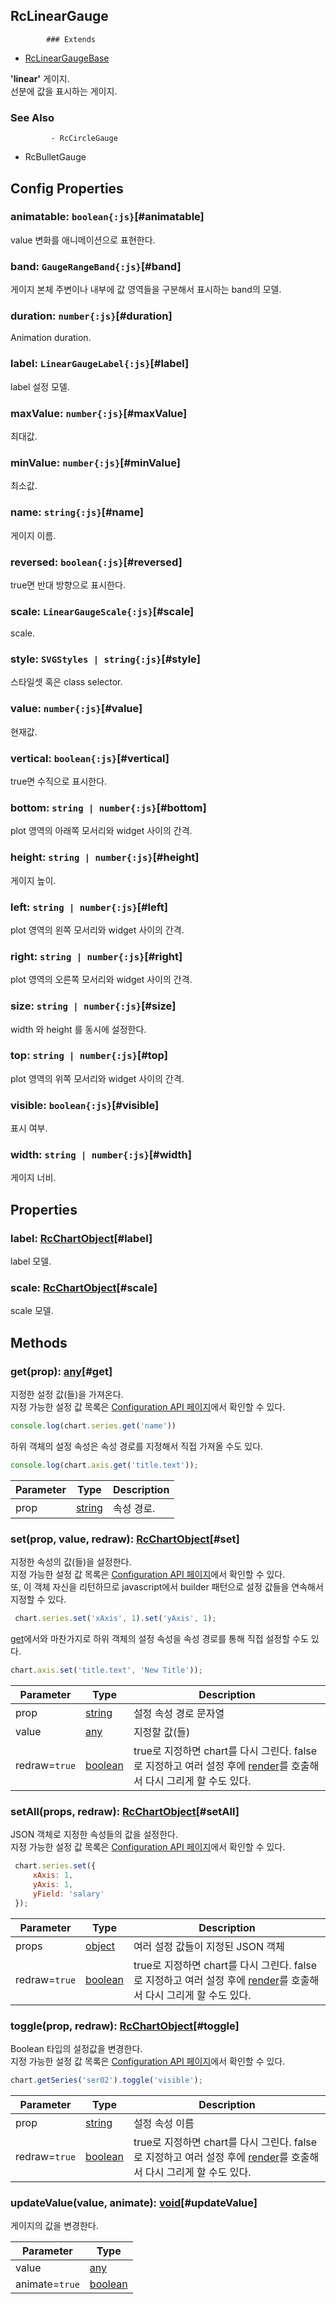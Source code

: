 ## RcLinearGauge
            ### Extends
- [RcLinearGaugeBase](../classes/RcLinearGaugeBase)
            
            
**'linear'** 게이지.\
선분에 값을 표시하는 게이지.

            
### See Also

             - RcCircleGauge
 - RcBulletGauge




## Config Properties
### animatable: `boolean{:js}`[#animatable]
value  변화를 애니메이션으로 표현한다.

### band: `GaugeRangeBand{:js}`[#band]
게이지 본체 주변이나 내부에 값 영역들을 구분해서 표시하는 band의 모델.

### duration: `number{:js}`[#duration]
Animation duration.

### label: `LinearGaugeLabel{:js}`[#label]
label 설정 모델.

### maxValue: `number{:js}`[#maxValue]
최대값.

### minValue: `number{:js}`[#minValue]
최소값.

### name: `string{:js}`[#name]
게이지 이름.

### reversed: `boolean{:js}`[#reversed]
true면 반대 방향으로 표시한다.

### scale: `LinearGaugeScale{:js}`[#scale]
scale.

### style: `SVGStyles | string{:js}`[#style]
스타일셋 혹은 class selector.

### value: `number{:js}`[#value]
현재값.

### vertical: `boolean{:js}`[#vertical]
true면 수직으로 표시한다.

### bottom: `string | number{:js}`[#bottom]
plot 영역의 아래쪽 모서리와 widget 사이의 간격.

### height: `string | number{:js}`[#height]
게이지 높이.

### left: `string | number{:js}`[#left]
plot 영역의 왼쪽 모서리와 widget 사이의 간격.

### right: `string | number{:js}`[#right]
plot 영역의 오른쪽 모서리와 widget 사이의 간격.

### size: `string | number{:js}`[#size]
width 와  height 를 동시에 설정한다.

### top: `string | number{:js}`[#top]
plot 영역의 위쪽 모서리와 widget 사이의 간격.

### visible: `boolean{:js}`[#visible]
표시 여부.

### width: `string | number{:js}`[#width]
게이지 너비.


## Properties
### label: [RcChartObject](../classes/RcChartObject)[#label]
label 모델.

### scale: [RcChartObject](../classes/RcChartObject)[#scale]
scale 모델.


## Methods
### get(prop): [any](https://www.typescriptlang.org/docs/handbook/2/everyday-types.html#any)[#get]
지정한 설정 값(들)을 가져온다.\
지정 가능한 설정 값 목록은 [Configuration API 페이지](/config)에서 확인할 수 있다. 

```js
console.log(chart.series.get('name'))
```

하위 객체의 설정 속성은 속성 경로를 지정해서 직접 가져올 수도 있다.

```js
console.log(chart.axis.get('title.text'));
```



| Parameter | Type | Description |
| ----------- | ----------- | ----------- |
| prop | [string](https://developer.mozilla.org/en-US/docs/Web/JavaScript/Reference/Global_Objects/String) | 속성 경로. |
### set(prop, value, redraw): [RcChartObject](../classes/RcChartObject)[#set]
지정한 속성의 값(들)을 설정한다.\
지정 가능한 설정 값 목록은 [Configuration API 페이지](/config)에서 확인할 수 있다.\
또, 이 객체 자신을 리턴하므로 javascript에서 builder 패턴으로 설정 값들을 연속해서 지정할 수 있다.

```js
 chart.series.set('xAxis', 1).set('yAxis', 1);
```

[get](#get)에서와 마찬가지로 하위 객체의 설정 속성을 속성 경로를 통해 직접 설정할 수도 있다.

```js
chart.axis.set('title.text', 'New Title'));
```



| Parameter | Type | Description |
| ----------- | ----------- | ----------- |
| prop | [string](https://developer.mozilla.org/en-US/docs/Web/JavaScript/Reference/Global_Objects/String) | 설정 속성 경로 문자열 |
| value | [any](https://www.typescriptlang.org/docs/handbook/2/everyday-types.html#any) | 지정할 값(들) |
| redraw=`true` | [boolean](https://developer.mozilla.org/en-US/docs/Web/JavaScript/Reference/Global_Objects/Boolean) | true로 지정하면 chart를 다시 그린다.                false로 지정하고 여러 설정 후에 [render](../classes/RcChartControl#render)를 호출해서 다시 그리게 할 수도 있다. |
### setAll(props, redraw): [RcChartObject](../classes/RcChartObject)[#setAll]
JSON 객체로 지정한 속성들의 값을 설정한다.\
지정 가능한 설정 값 목록은 [Configuration API 페이지](/config)에서 확인할 수 있다. 

```js
 chart.series.set({
     xAxis: 1,
     yAxis: 1,
     yField: 'salary'
 });
```



| Parameter | Type | Description |
| ----------- | ----------- | ----------- |
| props | [object](https://developer.mozilla.org/en-US/docs/Web/JavaScript/Reference/Global_Objects/Object) | 여러 설정 값들이 지정된 JSON 객체 |
| redraw=`true` | [boolean](https://developer.mozilla.org/en-US/docs/Web/JavaScript/Reference/Global_Objects/Boolean) | true로 지정하면 chart를 다시 그린다.                false로 지정하고 여러 설정 후에 [render](../classes/RcChartControl#render)를 호출해서 다시 그리게 할 수도 있다. |
### toggle(prop, redraw): [RcChartObject](../classes/RcChartObject)[#toggle]
Boolean 타입의 설정값을 변경한다.\
지정 가능한 설정 값 목록은 [Configuration API 페이지](/config)에서 확인할 수 있다. 

```js
chart.getSeries('ser02').toggle('visible');
```



| Parameter | Type | Description |
| ----------- | ----------- | ----------- |
| prop | [string](https://developer.mozilla.org/en-US/docs/Web/JavaScript/Reference/Global_Objects/String) | 설정 속성 이름 |
| redraw=`true` | [boolean](https://developer.mozilla.org/en-US/docs/Web/JavaScript/Reference/Global_Objects/Boolean) | true로 지정하면 chart를 다시 그린다.                false로 지정하고 여러 설정 후에 [render](../classes/RcChartControl#render)를 호출해서 다시 그리게 할 수도 있다. |
### updateValue(value, animate): [void](https://developer.mozilla.org/en-US/docs/Web/JavaScript/Reference/Global_Objects/undefined)[#updateValue]
게이지의 값을 변경한다.



| Parameter | Type |
| ----------- | ----------- |
| value | [any](https://www.typescriptlang.org/docs/handbook/2/everyday-types.html#any) |
| animate=`true` | [boolean](https://developer.mozilla.org/en-US/docs/Web/JavaScript/Reference/Global_Objects/Boolean) |